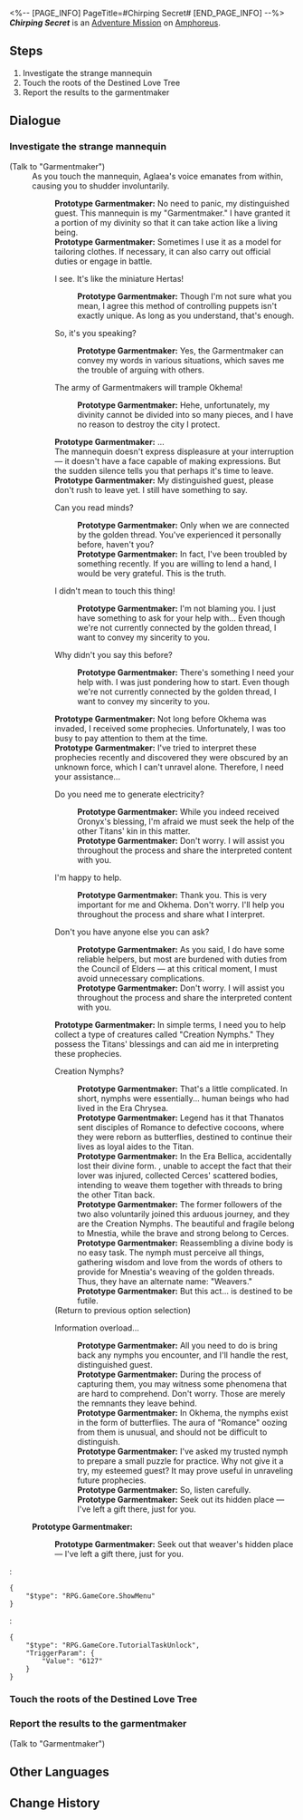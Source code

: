 <%-- [PAGE_INFO]
PageTitle=#Chirping Secret#
[END_PAGE_INFO] --%>
{{Stub|Dialogue.}}
{{Mission Infobox
|id            = 4015801
|title         = 
|image         = <!--Mission Chirping Secret.png-->
|type          = Adventure
|event_name    = 
|chapter       = 
|requirements  = [[Trailblaze Mission]] ''[[Distant Travelers, Listen to this World's Prayer]]'' completed
|summary       = <!--official mission summary from Fate's Atlas-->
|characters    = Prototype Garmentmaker; Trailblazer
|startLocation = [[Amphoreus]] - [["Eternal Holy City" Okhema]]
|world         = Amphoreus
|area          = "Eternal Holy City" Okhema
|prev          = 
|next          = 
|rewards       = Stellar Jade*10; Credit*5,000
}}
'''''Chirping Secret''''' is an [[Adventure Mission]] on [[Amphoreus]].

==Steps==
# Investigate the strange mannequin
# Touch the roots of the Destined Love Tree
# Report the results to the garmentmaker

<!--
==Gameplay Notes==

--><!--
==Trial Character==

-->
==Dialogue==
{{Stub Dialogue}}
===Investigate the strange mannequin{{subst:void|<!--401580101-->}}===
{{Mission Description|type=adventure|location="Eternal Holy City" Okhema|A golden thread mannequin that looks as if it came from Penacony, you have been curious about this for a while. As for what exactly it is... perhaps you already know the answer?}}
{{Dialogue Start}}

;(Talk to "Garmentmaker")
:As you touch the mannequin, Aglaea's voice emanates from within, causing you to shudder involuntarily.
::'''Prototype Garmentmaker:''' No need to panic, my distinguished guest. This mannequin is my "Garmentmaker." I have granted it a portion of my divinity so that it can take action like a living being.
::'''Prototype Garmentmaker:''' Sometimes I use it as a model for tailoring clothes. If necessary, it can also carry out official duties or engage in battle.
::{{DIcon|Arrow}} I see. It's like the miniature Hertas!
:::'''Prototype Garmentmaker:''' Though I'm not sure what you mean, I agree this method of controlling puppets isn't exactly unique. As long as you understand, that's enough.
::{{DIcon|Arrow}} So, it's you speaking?
:::'''Prototype Garmentmaker:''' Yes, the Garmentmaker can convey my words in various situations, which saves me the trouble of arguing with others.
::{{DIcon|Arrow}} The army of Garmentmakers will trample Okhema!
:::'''Prototype Garmentmaker:''' Hehe, unfortunately, my divinity cannot be divided into so many pieces, and I have no reason to destroy the city I protect.
::'''Prototype Garmentmaker:''' ...
::The mannequin doesn't express displeasure at your interruption &mdash; it doesn't have a face capable of making expressions. But the sudden silence tells you that perhaps it's time to leave.
::'''Prototype Garmentmaker:''' My distinguished guest, please don't rush to leave yet. I still have something to say.
::{{DIcon|Arrow}} Can you read minds?
:::'''Prototype Garmentmaker:''' Only when we are connected by the golden thread. You've experienced it personally before, haven't you?
:::'''Prototype Garmentmaker:''' In fact, I've been troubled by something recently. If you are willing to lend a hand, I would be very grateful. This is the truth.
::{{DIcon|Arrow}} I didn't mean to touch this thing!
:::'''Prototype Garmentmaker:''' I'm not blaming you. I just have something to ask for your help with... Even though we're not currently connected by the golden thread, I want to convey my sincerity to you.
::{{DIcon|Arrow}} Why didn't you say this before?
:::'''Prototype Garmentmaker:''' There's something I need your help with. I was just pondering how to start. Even though we're not currently connected by the golden thread, I want to convey my sincerity to you.
::'''Prototype Garmentmaker:''' Not long before Okhema was invaded, I received some prophecies. Unfortunately, I was too busy to pay attention to them at the time.
::'''Prototype Garmentmaker:''' I've tried to interpret these prophecies recently and discovered they were obscured by an unknown force, which I can't unravel alone. Therefore, I need your assistance...
::{{DIcon|Arrow}} Do you need me to generate electricity?
:::'''Prototype Garmentmaker:''' While you indeed received Oronyx's blessing, I'm afraid we must seek the help of the other Titans' kin in this matter.
:::'''Prototype Garmentmaker:''' Don't worry. I will assist you throughout the process and share the interpreted content with you.
::{{DIcon|Arrow}} I'm happy to help.
:::'''Prototype Garmentmaker:''' Thank you. This is very important for me and Okhema. Don't worry. I'll help you throughout the process and share what I interpret.
::{{DIcon|Arrow}} Don't you have anyone else you can ask?
:::'''Prototype Garmentmaker:''' As you said, I do have some reliable helpers, but most are burdened with duties from the Council of Elders &mdash; at this critical moment, I must avoid unnecessary complications.
:::'''Prototype Garmentmaker:''' Don't worry. I will assist you throughout the process and share the interpreted content with you.
::'''Prototype Garmentmaker:''' In simple terms, I need you to help collect a type of creatures called "Creation Nymphs." They possess the Titans' blessings and can aid me in interpreting these prophecies.
::{{DIcon|Talk}} Creation Nymphs?
:::'''Prototype Garmentmaker:''' That's a little complicated. In short, nymphs were essentially... human beings who had lived in the Era Chrysea.
:::'''Prototype Garmentmaker:''' Legend has it that Thanatos sent disciples of Romance to defective cocoons, where they were reborn as butterflies, destined to continue their lives as loyal aides to the Titan.
:::'''Prototype Garmentmaker:''' In the Era Bellica, {{Rubi|Cerces|Reason Titan}} accidentally lost their divine form. {{Rubi|Mnestia|Romance Titan}}, unable to accept the fact that their lover was injured, collected Cerces' scattered bodies, intending to weave them together with threads to bring the other Titan back.
:::'''Prototype Garmentmaker:''' The former followers of the two also voluntarily joined this arduous journey, and they are the Creation Nymphs. The beautiful and fragile belong to Mnestia, while the brave and strong belong to Cerces.
:::'''Prototype Garmentmaker:''' Reassembling a divine body is no easy task. The nymph must perceive all things, gathering wisdom and love from the words of others to provide for Mnestia's weaving of the golden threads. Thus, they have an alternate name: "Weavers."
:::'''Prototype Garmentmaker:''' But this act... is destined to be futile.
::;(Return to previous option selection)
::{{DIcon|Arrow}} Information overload...
:::'''Prototype Garmentmaker:''' All you need to do is bring back any nymphs you encounter, and I'll handle the rest, distinguished guest.
:::'''Prototype Garmentmaker:''' During the process of capturing them, you may witness some phenomena that are hard to comprehend. Don't worry. Those are merely the remnants they leave behind.
:::'''Prototype Garmentmaker:''' In Okhema, the nymphs exist in the form of butterflies. The aura of "Romance" oozing from them is unusual, and should not be difficult to distinguish.
:::'''Prototype Garmentmaker:''' I've asked my trusted nymph to prepare a small puzzle for practice. Why not give it a try, my esteemed guest? It may prove useful in unraveling future prophecies.
:::'''Prototype Garmentmaker:''' So, listen carefully. {{Color|keyword|nobold=1|"Created by Cerces, yet bound by the string of romance. If you touch its roots, you can create a knot of destiny."}}
:::'''Prototype Garmentmaker:''' Seek out its hidden place &mdash; I've left a gift there, just for you.
:'''Prototype Garmentmaker:''' {{Color|keyword|nobold=1|"Created by Cerces, yet bound by the string of romance. If you touch its roots, you can create a knot of destiny."}}
::'''Prototype Garmentmaker:''' Seek out that weaver's hidden place &mdash; I've left a gift there, just for you.
:<pre>{
	"$type": "RPG.GameCore.ShowMenu"
}</pre>
:<pre>{
	"$type": "RPG.GameCore.TutorialTaskUnlock",
	"TriggerParam": {
		"Value": "6127"
	}
}</pre>
{{Dialogue End}}

===Touch the roots of the Destined Love Tree{{subst:void|<!--401580102-->}}===
{{Mission Description|type=adventure|location="Eternal Holy City" Okhema|update|"A creation clearly of Cerces, but connecting the threads of romance. Touch its roots, and you can tie the knot of fate." A simple riddle... right?}}
{{Dialogue Start}}

{{Dialogue End}}

===Report the results to the garmentmaker{{subst:void|<!--401580109-->}}===
{{Mission Description|type=adventure|location="Eternal Holy City" Okhema|update|What could be so hard about catching bugs? It's time to show Aglaea your talent as a "Trailblazer."}}
{{Dialogue Start}}

;(Talk to "Garmentmaker")
:{{tx}}
{{Dialogue End}}

==Other Languages==
{{Other Languages
|en   = Chirping Secret
|zhs  = 虫鸣秘闻
|zht  = 蟲鳴秘聞
|ja   = 虫鳴秘話
|ko   = 벌레들의 속삭임
|es   = El canto de los insectos
|fr   = Secrets du chant des insectes
|ru   = Жужжащие секреты
|th   = ความลับของเสียงแมลง
|vi   = Bí Mật Tiếng Côn Trùng
|de   = Das Geheimnis des Insektenzirpens
|id   = Rahasia Suara Serangga
|pt   = O Segredo do Canto dos Insetos
}}

==Change History==
{{Change History|3.0}}
